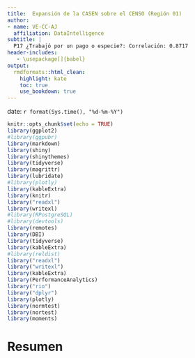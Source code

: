 ```yaml
---
title:  Expansión de la CASEN sobre el CENSO (Región 01)
author:
- name: VE-CC-AJ
  affiliation: DataIntelligence
subtitle: | 
  P17 ¿Trabajó por un pago o especie?: Correlación: 0.8717
header-includes:
   - \usepackage[]{babel}
output:
  rmdformats::html_clean:
    highlight: kate
    toc: true
    use_bookdown: true    
---
```


date: `r format(Sys.time(), "%d-%m-%Y")`
<style type="text/css">
.main-container {
  max-width: 1600px;
  margin-left: 100px;
  margin-right: auto;
}
</style>

```r
knitr::opts_chunk$set(echo = TRUE)
library(ggplot2)
#library(ggpubr)
library(markdown)
library(shiny)
library(shinythemes)
library(tidyverse)
library(magrittr)
library(lubridate)
#library(plotly)
library(kableExtra)
library(knitr)
library("readxl")
library(writexl)
#library(RPostgreSQL)
#library(devtools)
library(remotes)
library(DBI)
library(tidyverse)
library(kableExtra)
#library(reldist)
library("readxl")
library("writexl")
library(kableExtra)
library(PerformanceAnalytics)
library("rio")
library("dplyr")
library(plotly)
library(normtest) 
library(nortest)
library(moments)
```

# Resumen 